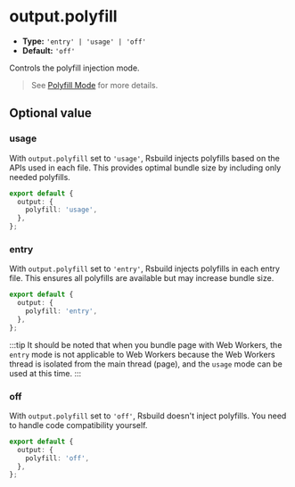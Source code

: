 # output.polyfill

- **Type:** `'entry' | 'usage' | 'off'`
- **Default:** `'off'`

Controls the polyfill injection mode.

> See [Polyfill Mode](/guide/advanced/browser-compatibility#polyfill-mode) for more details.

## Optional value

### usage

With `output.polyfill` set to `'usage'`, Rsbuild injects polyfills based on the APIs used in each file. This provides optimal bundle size by including only needed polyfills.

```ts title="rsbuild.config.ts"
export default {
  output: {
    polyfill: 'usage',
  },
};
```

### entry

With `output.polyfill` set to `'entry'`, Rsbuild injects polyfills in each entry file. This ensures all polyfills are available but may increase bundle size.

```ts title="rsbuild.config.ts"
export default {
  output: {
    polyfill: 'entry',
  },
};
```

:::tip
It should be noted that when you bundle page with Web Workers, the `entry` mode is not applicable to Web Workers because the Web Workers thread is isolated from the main thread (page), and the `usage` mode can be used at this time.
:::

### off

With `output.polyfill` set to `'off'`, Rsbuild doesn't inject polyfills. You need to handle code compatibility yourself.

```ts title="rsbuild.config.ts"
export default {
  output: {
    polyfill: 'off',
  },
};
```

